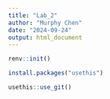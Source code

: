 ```yaml
---
title: "Lab_2"
author: "Murphy Chen"
date: "2024-09-24"
output: html_document
---
```


```r
renv::init()
```

```r
install.packages("usethis")
```
```r
usethis::use_git()
```

